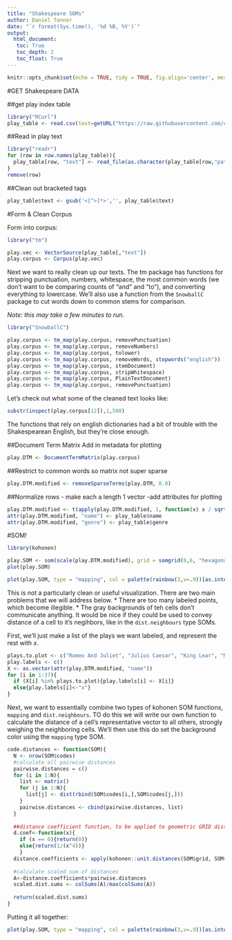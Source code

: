 ```yaml
---
title: "Shakespeare SOMs"
author: Daniel Tanner
date: "`r format(Sys.time(), '%d %B, %Y')`"
output:
  html_document:
   toc: True
   toc_depth: 2
   toc_float: True
---
```

```r
knitr::opts_chunk$set(echo = TRUE, tidy = TRUE, fig.align='center', message = FALSE, warning = FALSE)
```

#GET Shakespeare DATA

##get play index table
```r
library("RCurl")
play_table <- read.csv(text=getURL("https://raw.githubusercontent.com/clarkdatalabs/soms/master/Shakespeare_txt/play_table.csv"), sep=",", header=T, check.names = FALSE)
```

##Read in play text
```r
library("readr")
for (row in row.names(play_table)){
  play_table[row, "text"] <- read_file(as.character(play_table[row,"path"]) , locale(encoding = "UTF-16"))
}
remove(row)
```

##Clean out bracketed tags

```r
play_table$text <- gsub('<[^>]*>','', play_table$text)
```

#Form & Clean Corpus

Form into corpus:
```r
library("tm")

play.vec <- VectorSource(play_table[,"text"])
play.corpus <- Corpus(play.vec)
```

Next we want to really clean up our texts. The tm package has functions for stripping punctuation, numbers, whitespace, the most common words (we don't want to be comparing counts of "and" and "to"), and converting everything to lowercase. We'll also use a function from the `SnowballC` package to cut words down to common stems for comparison.

_Note: this may take a few minutes to run._
```r
library("SnowballC")

play.corpus <- tm_map(play.corpus, removePunctuation)
play.corpus <- tm_map(play.corpus, removeNumbers)
play.corpus <- tm_map(play.corpus, tolower)
play.corpus <- tm_map(play.corpus, removeWords, stopwords("english"))
play.corpus <- tm_map(play.corpus, stemDocument)
play.corpus <- tm_map(play.corpus, stripWhitespace)
play.corpus <- tm_map(play.corpus, PlainTextDocument)
play.corpus <- tm_map(play.corpus, removePunctuation)
```

Let's check out what some of the cleaned text looks like:
```r
substr(inspect(play.corpus[12]),1,500)
```

The functions that rely on english dictionaries had a bit of trouble with the Shakespearean English, but they're close enough.

##Document Term Matrix
Add in metadata for plotting

```r
play.DTM <- DocumentTermMatrix(play.corpus)
```

##Restrict to common words
so matrix not super sparse

```r
play.DTM.modified <- removeSparseTerms(play.DTM, 0.8)
```


##Normalize rows
- make each a length 1 vector
-add attributes for plotting
```r
play.DTM.modified <- t(apply(play.DTM.modified, 1, function(x) x / sqrt(sum(x^2)) ))
attr(play.DTM.modified, "name") <- play_table$name
attr(play.DTM.modified, "genre") <- play_table$genre

```



#SOM!

```r
library(kohonen)

play.SOM <- som(scale(play.DTM.modified), grid = somgrid(6,6, "hexagonal"),  toroidal = FALSE)
plot(play.SOM)
```

```r
plot(play.SOM, type = "mapping", col = palette(rainbow(3,v=.9))[as.integer(attr(play.DTM.modified, "genre"))], bgcol = "lightgray", labels = attr(play.DTM.modified, "name"))
```


This is not a particularly clean or useful visualization. There are two main problems that we will address below.
* There are too many labeled points, which become illegible.
* The gray backgrounds of teh cells don't communicate anything. It would be nice if they could be used to convey distance of a cell to it's negihbors, like in the `dist.neighbours` type SOMs.

First, we'll just make a list of the plays we want labeled, and represent the rest with *x*.

```r
plays.to.plot <- c("Romeo And Juliet", "Julius Caesar", "King Lear", "Macbeth", "Othello, the Moor of Venice", "The Tragedy of King Richard II", "The Tragedy of King Richard III", "The Tempest", "The Taming of the Shrew")
play.labels <- c()
X <- as.vector(attr(play.DTM.modified, "name"))
for (i in 1:37){
  if (X[i] %in% plays.to.plot){play.labels[i] <- X[i]}
  else{play.labels[i]<-"x"}
}
```

Next, we want to essentially combine two types of kohonen SOM functions, `mapping` and `dist.neighbours`. TO do this we will write our own function to calculate the distance of a cell's representative vector to all others, strongly weighing the neighboring cells. We'll then use this do set the background color using the `mapping` type SOM.

```r
code.distances <- function(SOM){
  N <- nrow(SOM$codes)
  #calculate all pairwise distances
  pairwise.distances = c()
  for (i in 1:N){
    list <- matrix()
    for (j in 1:N){
      list[j] <- dist(rbind(SOM$codes[i,],SOM$codes[j,]))
    }
    pairwise.distances <- cbind(pairwise.distances, list)
  }
  
  ##distance coefficient function, to be applied to geometric GRID distances
  d.coef<-function(x){
    if (x == 0){return(0)}
    else{return(1/(x^4))}
    }
  distance.coefficients <- apply(kohonen::unit.distances(SOM$grid, SOM$toroidal),c(1,2),d.coef)
  
  #calculate scaled sum of distances
  A<-distance.coefficients*pairwise.distances
  scaled.dist.sums <- colSums(A)/max(colSums(A))
  
  return(scaled.dist.sums)
}
```

Putting it all together:

```r
plot(play.SOM, type = "mapping", col = palette(rainbow(3,v=.9))[as.integer(attr(play.DTM.modified, "genre"))], bgcol = hsv(h=0,s=0,v=code.distances(play.SOM)), labels = play.labels)
```


